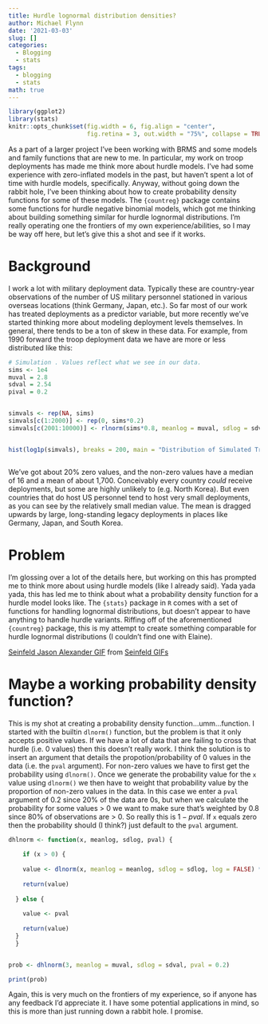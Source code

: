 ---
title: Hurdle lognormal distribution densities?
author: Michael Flynn
date: '2021-03-03'
slug: []
categories:
  - Blogging
  - stats
tags:
  - blogging
  - stats
math: true
---

```{r setup, include = FALSE}
library(ggplot2)
library(stats)
knitr::opts_chunk$set(fig.width = 6, fig.align = "center", 
                      fig.retina = 3, out.width = "75%", collapse = TRUE)

```

As a part of a larger project I've been working with BRMS and some models and family functions that are new to me. In particular, my work on troop deployments has made me think more about hurdle models. I've had some experience with zero-inflated models in the past, but haven't spent a lot of time with hurdle models, specifically. Anyway, without going down the rabbit hole, I've been thinking about how to create probability density functions for some of these models. The `{countreg}` package contains some functions for hurdle negative binomial models, which got me thinking about building something similar for hurdle lognormal distributions. I'm really operating one the frontiers of my own experience/abilities, so I may be way off here, but let's give this a shot and see if it works.

# Background

I work a lot with military deployment data. Typically these are country-year observations of the number of US military personnel stationed in various overseas locations (think Germany, Japan, etc.). So far most of our work has treated deployments as a predictor variable, but more recently we've started thinking more about modeling deployment levels themselves. In general, there tends to be a ton of skew in these data. For example, from 1990 forward the troop deployment data we have are more or less distributed like this:

```{r simulated-data-fig, dpi = 400}

# Simulation . Values reflect what we see in our data.
sims <- 1e4
muval = 2.8
sdval = 2.54
pival = 0.2


simvals <- rep(NA, sims)
simvals[c(1:2000)] <- rep(0, sims*0.2)
simvals[c(2001:10000)] <- rlnorm(sims*0.8, meanlog = muval, sdlog = sdval)


hist(log1p(simvals), breaks = 200, main = "Distribution of Simulated Troop Data")



```

We've got about 20% zero values, and the non-zero values have a median of 16 and a mean of about 1,700. Conceivably every country *could* receive deployments, but some are highly unlikely to (e.g. North Korea). But even countries that do host US personnel tend to host very small deployments, as you can see by the relatively small median value. The mean is dragged upwards by large, long-standing legacy deployments in places like Germany, Japan, and South Korea. 

# Problem

I'm glossing over a lot of the details here, but working on this has prompted me to think more about using hurdle models (like I already said). Yada yada yada, this has led me to think about what a probability density function for a hurdle model looks like. The `{stats}` package in `R` comes with a set of functions for handling lognormal distributions, but doesn't appear to have anything to handle hurdle variants. Riffing off of the aforementioned `{countreg}` package, this is my attempt to create something comparable for hurdle lognormal distributions (I couldn't find one with Elaine).

<div class="tenor-gif-embed" data-postid="5569195" data-share-method="host" data-width="100%" data-aspect-ratio="1.4821428571428572"><a href="https://tenor.com/view/seinfeld-jason-alexander-george-costanza-yada-yada-yada-pissed-gif-5569195">Seinfeld Jason Alexander GIF</a> from <a href="https://tenor.com/search/seinfeld-gifs">Seinfeld GIFs</a></div><script type="text/javascript" async src="https://tenor.com/embed.js"></script>


# Maybe a working probability density function?

This is my shot at creating a probability density function...umm...function. I started with the builtin `dlnorm()` function, but the problem is that it only accepts positive values. If we have a lot of data that are failing to cross that hurdle (i.e. 0 values) then this doesn't really work. I think the solution is to insert an argument that details the propotion/probability of 0 values in the data (i.e. the `pval` argument). For non-zero values we have to first get the probability using `dlnorm()`. Once we generate the probability value for the `x` value using `dlnorm()` we then have to weight that probability value by the proportion of non-zero values in the data. In this case we enter a `pval` argument of 0.2 since 20% of the data are 0s, but when we calculate the probability for some values > 0 we want to make sure that's weighted by 0.8 since 80% of observations are >  0. So really this is $1 - pval$. If `x` equals zero then the probability should (I think?) just default to the `pval` argument.

```{r}

dhlnorm <- function(x, meanlog, sdlog, pval) {
  
    if (x > 0) {
    
    value <- dlnorm(x, meanlog = meanlog, sdlog = sdlog, log = FALSE) * (1-pval)
    
    return(value)
    
  } else {
    
    value <- pval
    
    return(value)
  }
  }


prob <- dhlnorm(3, meanlog = muval, sdlog = sdval, pval = 0.2)

print(prob)
```

Again, this is very much on the frontiers of my experience, so if anyone has any feedback I'd appreciate it. I have some potential applications in mind, so this is more than just running down a rabbit hole. I promise.

